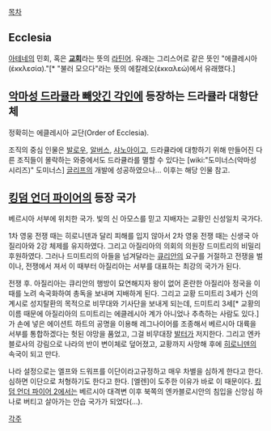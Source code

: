 [[목차]]
== Ecclesia ==
[[아테네]]의 민회, 혹은 '''[[교회]]'''라는 뜻의 [[라틴어]].
유래는 그리스어로 같은 뜻인 "에클레시아(ἐκκλεσία)."[* "불러 모으다"라는 뜻의 에칼레오(ἐκκαλεώ)에서 유래했다.]

== [[악마성 드라큘라 빼앗긴 각인]]에 등장하는 드라큘라 대항단체 ==
정확히는 에클레시아 교단(Order of Ecclesia).

조직의 중심 인물은 [[발로우]], [[알버스]], [[샤노아]]이고, 드라큘라에 대항하기 위해 만들어진 다른 조직들이 몰락하는 와중에서도 드라큘라를 멸할 수 있다는 [wiki:"도미너스(악마성 시리즈)" 도미너스] [[글리프]]의 개발에 성공하였으나... 이후는 해당 인물 참고.

== [[킹덤 언더 파이어]]의 등장 국가 ==
베르시아 서부에 위치한 국가. 빛의 신 아모스를 믿고 지배자는 교황인 신성일치 국가다.

1차 영웅 전쟁 때는 히로니덴과 달리 피해를 입지 않아서 2차 영웅 전쟁 때는 신생국 아질리아와 2강 체제를 유지하였다. 그리고 아질리아의 의회의 의원장 드미트리의 비밀리 후원하였다. 그러나 드미트리의 아들을 넘겨달라는 [[큐리안]]의 요구를 거절하고 전쟁을 벌이나, 전쟁에서 져서 이 때부터 아질리아는 서부를 대표하는 최강의 국가가 된다.

전쟁 후. 아질리아는 큐리안의 행방이 묘연해지자 왕이 없어 혼란한 아질리아 정국을 이 때를 노려 속국화하여 총독을 보내며 지배하게 된다. 그리고 교황 드미트리 3세가 신의 계시로 성지탈환의 목적으로 비무대와 기사단을 보내게 되는데, 드미트리 3세[* 교황의 이름 때문에 아질리아의 드미트리는 에클레시아 계가 아니었나 추측하는 사람도 있다.]가 손에 넣은 에이션트 하트의 공명을 이용해 레그나이어를 조종해서 베르시아 대륙을 서부를 통합하겠다는 헛된 야망을 품었고, 그걸 비무대장 [[발터]]가 저지한다. 그리고 엔카블로사의 강림으로 나라의 반이 변이체로 덮어졌고, 교황까지 사망해 후에 [[히로니덴]]의 속국이 되고 만다.

나라 설정으로는 엘프와 드워프를 이단이라고규정하고 매우 차별을 심하게 한다고 한다. 심하면 이단으로 처형하기도 한다고 한다. [엘렌]이 도주한 이유가 바로 이 때문이다. [[킹덤 언더 파이어 2]]에서는 베르시아 대격변 이후 북쪽의 엔카블로시안의 침입을 신앙심 하나로 버티고 살아가는 안습 국가가 되었다(...).

[[각주]]

